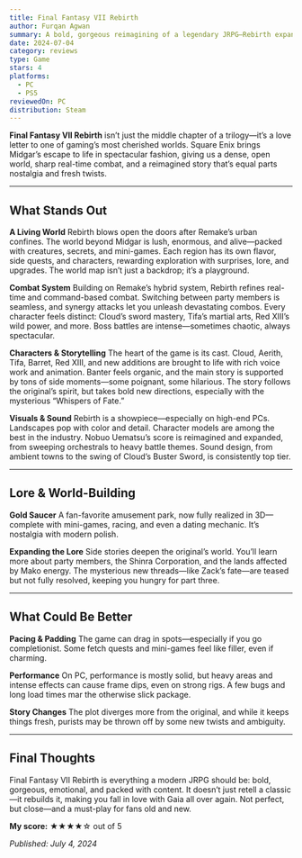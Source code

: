 ```yaml
---
title: Final Fantasy VII Rebirth
author: Furqan Agwan
summary: A bold, gorgeous reimagining of a legendary JRPG—Rebirth expands on Remake’s promise with a sprawling world, deep combat, and reverence for the original’s spirit.
date: 2024-07-04
category: reviews
type: Game
stars: 4
platforms:
  - PC
  - PS5
reviewedOn: PC
distribution: Steam
---
```


**Final Fantasy VII Rebirth** isn’t just the middle chapter of a trilogy—it’s a love letter to one of gaming’s most cherished worlds. Square Enix brings Midgar’s escape to life in spectacular fashion, giving us a dense, open world, sharp real-time combat, and a reimagined story that’s equal parts nostalgia and fresh twists.

---

## What Stands Out

**A Living World**
Rebirth blows open the doors after Remake’s urban confines. The world beyond Midgar is lush, enormous, and alive—packed with creatures, secrets, and mini-games. Each region has its own flavor, side quests, and characters, rewarding exploration with surprises, lore, and upgrades. The world map isn’t just a backdrop; it’s a playground.

**Combat System**
Building on Remake’s hybrid system, Rebirth refines real-time and command-based combat. Switching between party members is seamless, and synergy attacks let you unleash devastating combos. Every character feels distinct: Cloud’s sword mastery, Tifa’s martial arts, Red XIII’s wild power, and more. Boss battles are intense—sometimes chaotic, always spectacular.

**Characters & Storytelling**
The heart of the game is its cast. Cloud, Aerith, Tifa, Barret, Red XIII, and new additions are brought to life with rich voice work and animation. Banter feels organic, and the main story is supported by tons of side moments—some poignant, some hilarious. The story follows the original’s spirit, but takes bold new directions, especially with the mysterious “Whispers of Fate.”

**Visuals & Sound**
Rebirth is a showpiece—especially on high-end PCs. Landscapes pop with color and detail. Character models are among the best in the industry. Nobuo Uematsu’s score is reimagined and expanded, from sweeping orchestrals to heavy battle themes. Sound design, from ambient towns to the swing of Cloud’s Buster Sword, is consistently top tier.

---

## Lore & World-Building

**Gold Saucer**
A fan-favorite amusement park, now fully realized in 3D—complete with mini-games, racing, and even a dating mechanic. It’s nostalgia with modern polish.

**Expanding the Lore**
Side stories deepen the original’s world. You’ll learn more about party members, the Shinra Corporation, and the lands affected by Mako energy. The mysterious new threads—like Zack’s fate—are teased but not fully resolved, keeping you hungry for part three.

---

## What Could Be Better

**Pacing & Padding**
The game can drag in spots—especially if you go completionist. Some fetch quests and mini-games feel like filler, even if charming.

**Performance**
On PC, performance is mostly solid, but heavy areas and intense effects can cause frame dips, even on strong rigs. A few bugs and long load times mar the otherwise slick package.

**Story Changes**
The plot diverges more from the original, and while it keeps things fresh, purists may be thrown off by some new twists and ambiguity.

---

## Final Thoughts

Final Fantasy VII Rebirth is everything a modern JRPG should be: bold, gorgeous, emotional, and packed with content. It doesn’t just retell a classic—it rebuilds it, making you fall in love with Gaia all over again. Not perfect, but close—and a must-play for fans old and new.

**My score:** ★★★★☆ out of 5

_Published: July 4, 2024_
